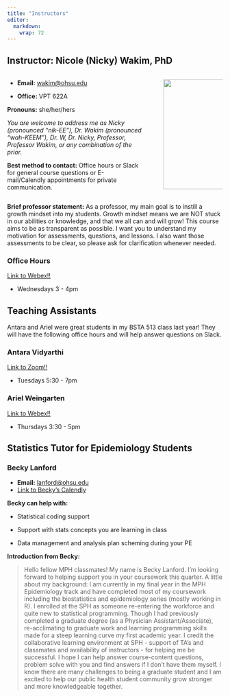 ```yaml
---
title: "Instructors"
editor: 
  markdown: 
    wrap: 72
---
```


## Instructor: Nicole (Nicky) Wakim, PhD

::: columns
::: {.column width="68%"}
-   **Email:** [wakim\@ohsu.edu](mailto:wakim@ohsu.edu)

-   **Office:** VPT 622A

**Pronouns:** she/her/hers

*You are welcome to address me as Nicky (pronounced "nik-EE"), Dr. Wakim
(pronounced "wah-KEEM"), Dr. W, Dr. Nicky, Professor, Professor Wakim,
or any combination of the prior.*

**Best method to contact:** Office hours or Slack for general course
questions or E-mail/Calendly appointments for private communication.
:::

::: {.column width="2%"}
:::

::: {.column width="30%"}
![](images/N_Wakim.jpg){fig-align="right" width="256"}
:::
:::

**Brief professor statement:** As a professor, my main goal is to
instill a growth mindset into my students. Growth mindset means we are
NOT stuck in our abilities or knowledge, and that we all can and will
grow! This course aims to be as transparent as possible. I want you to
understand my motivation for assessments, questions, and lessons. I also
want those assessments to be clear, so please ask for clarification
whenever needed.

### Office Hours

[Link to Webex!!](https://ohsu.webex.com/meet/wakim)

-   Wednesdays 3 - 4pm

## Teaching Assistants

Antara and Ariel were great students in my BSTA 513 class last year!
They will have the following office hours and will help answer questions on Slack.

### Antara Vidyarthi

[Link to Zoom!!](https://pdx.zoom.us/j/84711194675)

-   Tuesdays 5:30 - 7pm

### Ariel Weingarten

[Link to Webex!!](https://ohsu.webex.com/meet/weingara)

-   Thursdays 3:30 - 5pm

## Statistics Tutor for Epidemiology Students

### Becky Lanford

-   **Email:** [lanford\@ohsu.edu](mailto:lanford@ohsu.edu)
-   [Link to Becky's
    Calendly](https://urldefense.com/v3/__https:/calendly.com/lanford_75__;!!Mi0JBg!KrK1hm9GiJDdAZAtdibYsxN-73GWcP37_h9iE4mASjf2E0CqQYfFQpDWuQj_0vnO3cklOQYDsTXiyGw$)

**Becky can help with:**

-   Statistical coding support

-   Support with stats concepts you are learning in class

-   Data management and analysis plan scheming during your PE

**Introduction from Becky:**

> Hello fellow MPH classmates! My name is Becky Lanford. I’m looking
> forward to helping support you in your coursework this quarter. A
> little about my background: I am currently in my final year in the MPH
> Epidemiology track and have completed most of my coursework including
> the biostatistics and epidemiology series (mostly working in R). I
> enrolled at the SPH as someone re-entering the workforce and quite new
> to statistical programming. Though I had previously completed a
> graduate degree (as a Physician Assistant/Associate), re-acclimating
> to graduate work and learning programming skills made for a steep
> learning curve my first academic year. I credit the collaborative
> learning environment at SPH - support of TA's and classmates and
> availability of instructors - for helping me be successful. I hope I
> can help answer course-content questions, problem solve with you and
> find answers if I don’t have them myself. I know there are many
> challenges to being a graduate student and I am excited to help our
> public health student community grow stronger and more knowledgeable
> together.
